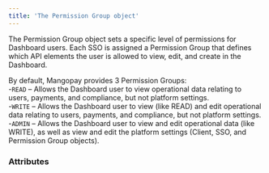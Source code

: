 ```yaml
---
title: 'The Permission Group object'  
---
```


  

The Permission Group object sets a specific level of permissions for Dashboard users. Each SSO is assigned a Permission Group that defines which API elements the user is allowed to view, edit, and create in the Dashboard.  

By default, Mangopay provides 3 Permission Groups:  
-`READ` – Allows the Dashboard user to view operational data relating to users, payments, and compliance, but not platform settings.  
-`WRITE` – Allows the Dashboard user to view (like READ) and edit operational data relating to users, payments, and compliance, but not platform settings.  
-`ADMIN` – Allows the Dashboard user to view and edit operational data (like WRITE), as well as view and edit the platform settings (Client, SSO, and Permission Group objects).  

### Attributes  

<Id />  

<Name2 />  

<Tag1 />  

<Type7 />  

<CreationDate />  

<Scopes />